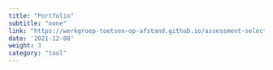 ```yaml
---
title: "Portfolio"
subtitle: "none"
link: "https://werkgroep-toetsen-op-afstand.github.io/assessment-selection-tool/en/methods/portfolio/"
date: '2021-12-08'
weight: 3
category: "tool"
---
```

